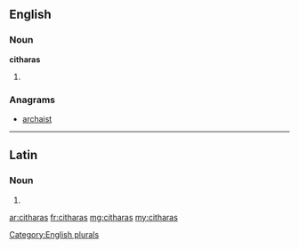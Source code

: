 ==English==

===Noun===
'''citharas'''

# {{plural of|[[cithara]]}}

===Anagrams===
* [[archaist#English|archaist]]

[[Category:English plurals]]

----

==Latin==

===Noun===
{{la-noun-form|citharās}}

# {{inflection of|cithara|cithara|acc|p|lang=la}}
{{count page|[[Wiktionary:Page count]]}}

[[ar:citharas]]
[[fr:citharas]]
[[mg:citharas]]
[[my:citharas]]
